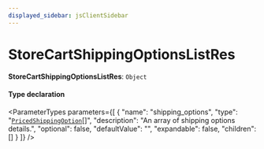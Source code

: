 ```yaml
---
displayed_sidebar: jsClientSidebar
---
```



# StoreCartShippingOptionsListRes

 **StoreCartShippingOptionsListRes**: `Object`

#### Type declaration

<ParameterTypes parameters={[
  {
    "name": "shipping_options",
    "type": "[`PricedShippingOption`](internal.PricedShippingOption.mdx)[]",
    "description": "An array of shipping options details.",
    "optional": false,
    "defaultValue": "",
    "expandable": false,
    "children": []
  }
]} />
